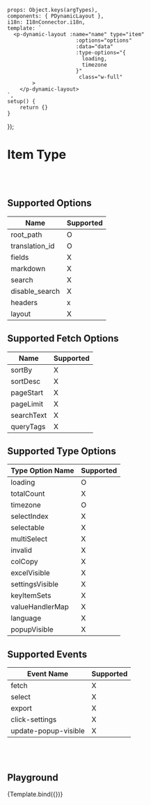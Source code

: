 
<Meta title='Data Display/Dynamic/Dynamic Layout/- Item'
      argTypes={getDynamicLayoutItemArgTypes()} />


    props: Object.keys(argTypes),
    components: { PDynamicLayout },
    i18n: I18nConnector.i18n,
    template: `
      <p-dynamic-layout :name="name" type="item"
                          :options="options"
                          :data="data"
                          :type-options="{
                            loading,
                            timezone
                          }"
                           class="w-full"
            >
        </p-dynamic-layout>
    `,
    setup() {
        return {}
    }
});


# Item Type
<br/>
<br/>

## Supported Options

| Name | Supported |
| ---- | ----------- |
| root_path | O |
| translation_id | O |
| fields | X |
| markdown | X |
| search | X |
| disable_search | X |
| headers | x |
| layout | X |


## Supported Fetch Options

| Name | Supported |
| ---- | ---- |
| sortBy | X |
| sortDesc | X |
| pageStart | X |
| pageLimit | X |
| searchText | X |
| queryTags | X |


## Supported Type Options

| Type Option Name | Supported |
| ---- | ---- |
| loading | O |
| totalCount | X |
| timezone | O |
| selectIndex | X |
| selectable | X |
| multiSelect | X |
| invalid | X |
| colCopy | X |
| excelVisible | X |
| settingsVisible | X |
| keyItemSets | X |
| valueHandlerMap | X |
| language | X |
| popupVisible | X |


## Supported Events

| Event Name | Supported |
| ---------- | ----------- |
| fetch | X |
| select | X |
| export | X |
| click-settings | X |
| update-popup-visible | X |

<br/>
<br/>


## Playground

<Canvas>
    <Story name="Playground">
        {Template.bind({})}
    </Story>
</Canvas>

<ArgsTable story="Playground"/>

<br/>
<br/>

